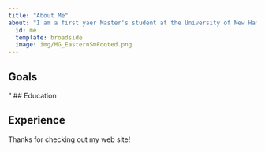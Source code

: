 ```yaml
---
title: "About Me"
about: "I am a first yaer Master's student at the University of New Hampshire studying how we can use acoustic methods to monitor bat populations over time!" 
  id: me
  template: broadside
  image: img/MG_EasternSmFooted.png
---
```


:::{#me}

## Goals
"
## Education

## Experience

:::

Thanks for checking out my web site!
